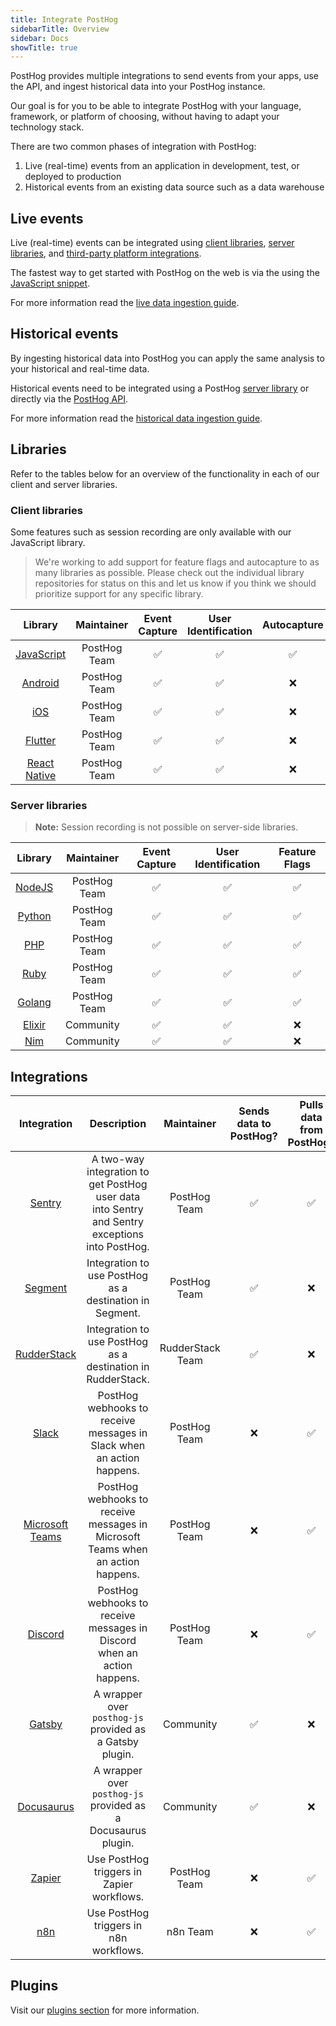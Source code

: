 ```yaml
---
title: Integrate PostHog
sidebarTitle: Overview
sidebar: Docs
showTitle: true
---
```


PostHog provides multiple integrations to send events from your apps, use the API, and ingest historical data into your PostHog instance.

Our goal is for you to be able to integrate PostHog with your language, framework, or platform of choosing, without having to adapt your technology stack.

There are two common phases of integration with PostHog:

1. Live (real-time) events from an application in development, test, or deployed to production
2. Historical events from an existing data source such as a data warehouse

## Live events

Live (real-time) events can be integrated using [client libraries](#client-libraries), [server libraries](#server-libraries), and [third-party platform integrations](#integrations).

The fastest way to get started with PostHog on the web is via the using the [JavaScript snippet](/docs/integrate/client/snippet-installation).

For more information read the [live data ingestion guide](/docs/integrate/ingest-live-data).

## Historical events

By ingesting historical data into PostHog you can apply the same analysis to your historical and real-time data.

Historical events need to be integrated using a PostHog [server library](#server-libraries) or directly via the [PostHog API](/docs/api/overview).

For more information read the [historical data ingestion guide](/docs/integrate/ingest-historic-data).

## Libraries

Refer to the tables below for an overview of the functionality in each of our client and server libraries.

### Client libraries

Some features such as session recording are only available with our JavaScript library.

> We're working to add support for feature flags and autocapture to as many libraries as possible. Please check out the individual library repositories for status on this and let us know if you think we should prioritize support for any specific library.

<OverflowXSection>

|                     Library                             | Maintainer   | Event Capture | User Identification | Autocapture | Session Recording |                         Feature Flags                         |
| :-----------------------------------------------------: | :----------: | :-----------: | :-----------------: | :---------: | :---------------: | :-----------------------------------------------------------: |
|        [JavaScript](/docs/integrate/client/js)          | PostHog Team |       ✅      |          ✅          |    ✅      |        ✅          |                              ✅                               |
|       [Android](/docs/integrate/client/android)         | PostHog Team |       ✅      |          ✅          |    ❌      |        ❌          |                              ❌                               |
|           [iOS](/docs/integrate/client/ios)             | PostHog Team |       ✅      |          ✅          |    ❌      |        ❌          |                              ❌                               |
|       [Flutter](/docs/integrate/client/flutter)         | PostHog Team |       ✅      |          ✅          |    ❌      |        ❌          |                              ❌                               |
|  [React Native](/docs/integrate/client/react-native)    | PostHog Team |       ✅      |          ✅          |    ❌      |        ❌          |                              ❌                               |

</OverflowXSection>

### Server libraries

> **Note:** Session recording is not possible on server-side libraries.

|                     Library                             | Maintainer   | Event Capture | User Identification | Feature Flags |
| :-----------------------------------------------------: | :----------: | :-----------: | :-----------------: |:------------: |
|         [NodeJS](/docs/integrate/server/node)            | PostHog Team |       ✅      |          ✅          |      ✅       |
|        [Python](/docs/integrate/server/python)           | PostHog Team |       ✅      |          ✅          |      ✅       |
|           [PHP](/docs/integrate/server/php)              | PostHog Team |       ✅      |          ✅          |      ✅       |
|          [Ruby](/docs/integrate/server/ruby)             | PostHog Team |       ✅      |          ✅          |      ✅       |
|          [Golang](/docs/integrate/server/go)             | PostHog Team |       ✅      |          ✅          |      ✅       |
|        [Elixir](/docs/integrate/server/elixir)           |  Community   |       ✅      |          ✅          |      ❌       |
| [Nim](https://github.com/Yardanico/posthog-nim)         |  Community   |       ✅      |          ✅          |      ❌       |



<HiddenSection headingType='h3' title='Library activity stats' >

<LibraryStats />

</HiddenSection>

## Integrations

|                       Integration                        |                                          Description                                           |    Maintainer    | Sends data to PostHog? | Pulls data from PostHog? |
| :------------------------------------------------------: | :--------------------------------------------------------------------------------------------: | :--------------: | :--------------------: | :----------------------: |
|             [Sentry](/docs/integrate/third-party/sentry)             | A two-way integration to get PostHog user data into Sentry and Sentry exceptions into PostHog. |   PostHog Team   |           ✅           |            ✅            |
|            [Segment](/docs/integrate/third-party/segment)            |                    Integration to use PostHog as a destination in Segment.                     |   PostHog Team   |           ✅           |            ❌            |
|          [RudderStack](/docs/integrate/third-party/sentry)           |                  Integration to use PostHog as a destination in RudderStack.                   | RudderStack Team |           ✅           |            ❌            |
|              [Slack](/docs/integrate/webhooks/slack)              |             PostHog webhooks to receive messages in Slack when an action happens.              |   PostHog Team   |           ❌           |            ✅            |
|    [Microsoft Teams](/docs/integrate/webhooks/microsoft-teams)    |        PostHog webhooks to receive messages in Microsoft Teams when an action happens.         |   PostHog Team   |           ❌           |            ✅            |
|    [Discord](/docs/integrate/webhooks/discord)    |        PostHog webhooks to receive messages in Discord when an action happens.         |   PostHog Team   |           ❌           |            ✅            |
|             [Gatsby](/docs/integrate/third-party/gatsby)             |                    A wrapper over `posthog-js` provided as a Gatsby plugin.                    |    Community     |           ✅           |            ❌            |
|         [Docusaurus](/docs/integrate/third-party/docusaurus)         |                  A wrapper over `posthog-js` provided as a Docusaurus plugin.                  |    Community     |           ✅           |            ❌            |
|  [Zapier](https://zapier.com/apps/posthog/integrations)  |                           Use PostHog triggers in Zapier workflows.                            |   PostHog Team   |           ❌           |            ✅            |
| [n8n](https://docs.n8n.io/nodes/n8n-nodes-base.postHog/) |                             Use PostHog triggers in n8n workflows.                             |     n8n Team     |           ❌           |            ✅            |

## Plugins

Visit our [plugins section](/docs/plugins/overview) for more information.
